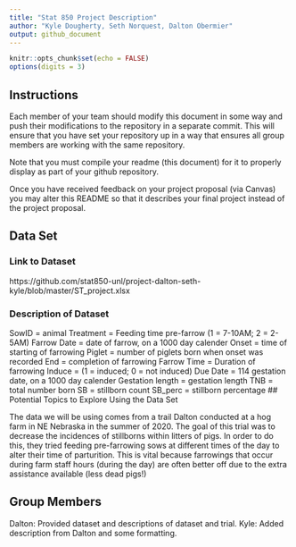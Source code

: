 ```yaml
---
title: "Stat 850 Project Description"
author: "Kyle Dougherty, Seth Norquest, Dalton Obermier"
output: github_document
---
```


```r
knitr::opts_chunk$set(echo = FALSE)
options(digits = 3)
```

## Instructions

Each member of your team should modify this document in some way and push their modifications to the repository in a separate commit. This will ensure that you have set your repository up in a way that ensures all group members are working with the same repository. 

Note that you must compile your readme (this document) for it to properly display as part of your github repository. 

Once you have received feedback on your project proposal (via Canvas) you may alter this README so that it describes your final project instead of the project proposal. 

## Data Set

### Link to Dataset
https://github.com/stat850-unl/project-dalton-seth-kyle/blob/master/ST_project.xlsx

### Description of Dataset
SowID = animal 
Treatment = Feeding time pre-farrow (1 = 7-10AM; 2 = 2-5AM)
Farrow Date = date of farrow, on a 1000 day calender
Onset = time of starting of farrowing
Piglet = number of piglets born when onset was recorded
End = completion of farrowing
Farrow Time = Duration of farrowing 
Induce = (1 = induced; 0 = not induced)
Due Date = 114 gestation date, on a 1000 day calender
Gestation length = gestation length
TNB = total number born 
SB = stillborn count 
SB_perc = stillborn percentage
## Potential Topics to Explore Using the Data Set

The data we will be using comes from a trail Dalton conducted at a hog farm in NE Nebraska in the summer of 2020. The goal of this trial was to decrease the incidences of stillborns within litters of pigs. In order to do this, they tried feeding pre-farrowing sows at different times of the day to alter their time of parturition. This is vital because farrowings that occur during farm staff hours (during the day) are often better off due to the extra assistance available (less dead pigs!)

## Group Members

Dalton: Provided dataset and descriptions of dataset and trial. 
Kyle: Added description from Dalton and some formatting.
